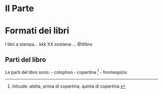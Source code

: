 # II Parte {-}

# Formati dei libri

I libri a stampa...
kkk
 XX sostiene ... @Illibro


## Parti del libro

Le parti del libro sono:
- colophon
- copertina ^[Inlcude: aletta, prima di copertina, quinta di copertina.]
- frontespizio




